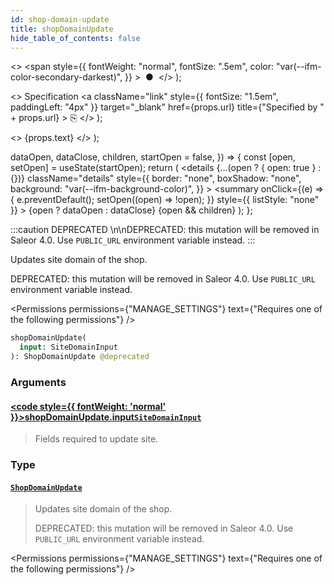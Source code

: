 ```yaml
---
id: shop-domain-update
title: shopDomainUpdate
hide_table_of_contents: false
---
```


  <>
    <span
      style={{
        fontWeight: "normal",
        fontSize: ".5em",
        color: "var(--ifm-color-secondary-darkest)",
      }}
    >
      &nbsp;●&nbsp;
    </span>
  </>
);

  <>
    Specification
    <a
      className="link"
      style={{ fontSize: "1.5em", paddingLeft: "4px" }}
      target="\_blank"
      href={props.url}
      title={"Specified by " + props.url}
    >
      ⎘
    </a>
  </>
);

  <>
    <span className={props.class}>{props.text}</span>
  </>
);


  dataOpen,
  dataClose,
  children,
  startOpen = false,
}) => {
  const [open, setOpen] = useState(startOpen);
  return (
    <details
      {...(open ? { open: true } : {})}
      className="details"
      style={{
        border: "none",
        boxShadow: "none",
        background: "var(--ifm-background-color)",
      }}
    >
      <summary
        onClick={(e) => {
          e.preventDefault();
          setOpen((open) => !open);
        }}
        style={{ listStyle: "none" }}
      >
        {open ? dataOpen : dataClose}
      </summary>
      {open && children}
    </details>
  );
};

:::caution DEPRECATED
\n\nDEPRECATED: this mutation will be removed in Saleor 4.0. Use `PUBLIC_URL` environment variable instead.
:::

Updates site domain of the shop.

DEPRECATED: this mutation will be removed in Saleor 4.0. Use `PUBLIC_URL` environment variable instead.

<Permissions
  permissions={"MANAGE_SETTINGS"}
  text={"Requires one of the following permissions"}
/>

```graphql
shopDomainUpdate(
  input: SiteDomainInput
): ShopDomainUpdate @deprecated
```

### Arguments

#### [<code style={{ fontWeight: 'normal' }}>shopDomainUpdate.<b>input</b></code>](#)<Bullet />[`SiteDomainInput`](../../../api-reference/miscellaneous/inputs/site-domain-input) <Badge class="badge badge--secondary" text="input"/>

> Fields required to update site.

### Type

#### [`ShopDomainUpdate`](../../../api-reference/shop/objects/shop-domain-update) <Badge class="badge badge--secondary" text="object"/>

> Updates site domain of the shop.
>
> DEPRECATED: this mutation will be removed in Saleor 4.0. Use `PUBLIC_URL` environment variable instead.

<Permissions
  permissions={"MANAGE_SETTINGS"}
  text={"Requires one of the following permissions"}
/>

